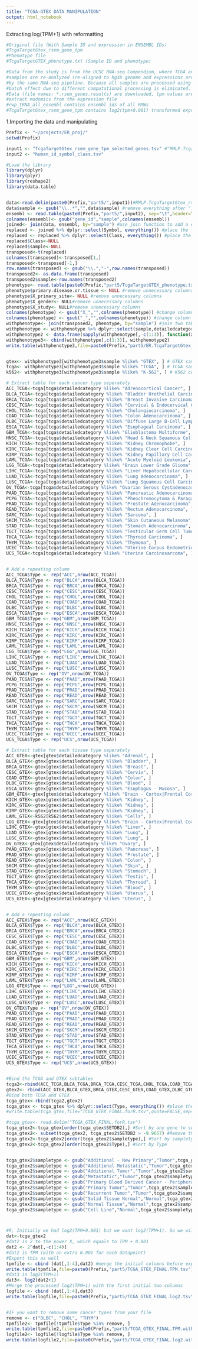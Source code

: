 ```yaml
---
title: "TCGA-GTEX DATA MANIPULATION"
output: html_notebook
---
```


Extracting log(TPM+1) with reformatting

```r
#Original file (With Sample ID and expression in ENSEMBL IDs)
#TcgaTargetGtex_rsem_gene_tpm
#Phenotype file
#TcgaTargetGTEX_phenotype.txt (Sample ID and phenotype)

#Data from the study is from the UCSC RNA-seq Compendium, where TCGA and GTEx 
#samples are re-analyzed (re-aligned to hg38 genome and expressions are called using RSEM and Kallisto methods)
#by the same RNA-seq pipeline. Because all samples are processed using an uniform bioinformatic pipeline, 
#batch effect due to different computational processing is eliminated.
#Data (file names: *.rsem_genes.results) are downloaded, tpm values are extracted, log2(x+0.001) transformed, and combined.
#extract modomics from the expression file
#rwp_tRNA_all_ensembl contains ensembl ids of all RMWs
#TcgaTargetGtex_rsem_gene_tpm contains log2(tpm+0.001) transformed expression values for
```


1.Importing the data and manipulating
```r
Prefix <- "~/projects/ER_proj/"
setwd(Prefix)

input1 <- "TcgaTargetGtex_rsem_gene_tpm_selected_genes.tsv" #"RMLP.TcgaTargetGtex_rsem_gene_tpm_withheader.tsv"
input2 <- "human_id_symbol_class.tsv"

#Load the library
library(dplyr)
library(plyr)
library(reshape2)
library(data.table)


data<-read.delim(paste0(Prefix,"part5/",input1))#RMLP.TcgaTargetGtex_rsem_gene_tpm_withheader.tsv
data$sample <- gsub("\\..*","",data$sample) #remove everything after "." in ENSEMBL IDs
ensembl <- read.table(paste0(Prefix,"part5/",input2), sep="\t",header=TRUE)#import the ensembl file that contains ENSEMBL ID and matching GeneNames
colnames(ensembl)<- gsub("gene_id","sample",colnames(ensembl)) 
joined<- join(data, ensembl, by="sample") #use join function to add a column of gene names corresponding to the ENSEMBL ID to the last column
replaced <- joined %>% dplyr::select(Symbol, everything()) #place the last column to first column
replaced <- replaced %>% dplyr::select(Class, everything()) #place the last column to first column
replaced$Class<-NULL
replaced$sample<-NULL
transposed<-t(replaced)
colnames(transposed)<-transposed[1,]
transposed<-transposed[-1,]
row.names(transposed) <- gsub("\\.","-",row.names(transposed))
transposed2<- as.data.frame(transposed)
transposed2$sample<-row.names(transposed2)
phenotype<- read.table(paste0(Prefix,"part5/TcgaTargetGTEX_phenotype.txt"),sep="\t",header=TRUE) #read the phenotype table
phenotype$primary.disease.or.tissue <- NULL #remove unnecessary columns
phenotype$X_primary_site<- NULL #remove unnecessary columns
phenotype$X_gender<- NULL#remove unnecessary columns
phenotype$X_study<- NULL#remove unnecessary columns
colnames(phenotype) <- gsub("X_","",colnames(phenotype)) #change column names to simpler ones
colnames(phenotype) <- gsub("_","",colnames(phenotype)) #change column names to simpler ones
withphenotype<- join(transposed2, phenotype, by="sample") #join two tables by their matching sample names (VLOOKUP)
withphenotype <- withphenotype %>% dplyr::select(sample,detailedcategory,sampletype, everything())
withphenotype2 <- data.frame(sapply(withphenotype[,-c(1:3)], function(x) as.numeric(as.character(x)))) #MAKE NUMERIC
withphenotype3<- cbind(withphenotype[,c(1:3)], withphenotype2) 
write.table(withphenotype3,file=paste0(Prefix,"part5/ER.TcgaTargetGtex_tpm_with_phenotype.tsv"),row.names=FALSE, quote=FALSE, sep="\t",col.names=TRUE) #export


gtex<- withphenotype3[withphenotype3$sample %like% "GTEX", ] # GTEX sample
tcga<- withphenotype3[withphenotype3$sample %like% "TCGA", ] # TCGA sample
k562<- withphenotype3[withphenotype3$sample %like% "K-562", ] # K562 cell lines (TARGET) sample

# Extract table for each cancer type seperately
ACC_TCGA<-tcga[tcga$detailedcategory %like% "Adrenocortical Cancer", ]
BLCA_TCGA<-tcga[tcga$detailedcategory %like% "Bladder Urothelial Carcinoma", ]
BRCA_TCGA<-tcga[tcga$detailedcategory %like% "Breast Invasive Carcinoma", ]
CESC_TCGA<-tcga[tcga$detailedcategory %like% "Cervical & Endocervical Cancer", ]
CHOL_TCGA<-tcga[tcga$detailedcategory %like% "Cholangiocarcinoma", ]
COAD_TCGA<-tcga[tcga$detailedcategory %like% "Colon Adenocarcinoma", ]
DLBC_TCGA<-tcga[tcga$detailedcategory %like% "Diffuse Large B-Cell Lymphoma", ]
ESCA_TCGA<-tcga[tcga$detailedcategory %like% "Esophageal Carcinoma", ]
GBM_TCGA<-tcga[tcga$detailedcategory %like% "Glioblastoma Multiforme", ]
HNSC_TCGA<-tcga[tcga$detailedcategory %like% "Head & Neck Squamous Cell Carcinoma", ]
KICH_TCGA<-tcga[tcga$detailedcategory %like% "Kidney Chromophobe", ]
KIRC_TCGA<-tcga[tcga$detailedcategory %like% "Kidney Clear Cell Carcinoma", ]
KIRP_TCGA<-tcga[tcga$detailedcategory %like% "Kidney Papillary Cell Carcinoma", ]
LAML_TCGA<-tcga[tcga$detailedcategory %like% "Acute Myeloid Leukemia", ]
LGG_TCGA<-tcga[tcga$detailedcategory %like% "Brain Lower Grade Glioma", ]
LIHC_TCGA<-tcga[tcga$detailedcategory %like% "Liver Hepatocellular Carcinoma", ]
LUAD_TCGA<-tcga[tcga$detailedcategory %like% "Lung Adenocarcinoma", ]
LUSC_TCGA<-tcga[tcga$detailedcategory %like% "Lung Squamous Cell Carcinoma", ]
OV_TCGA<-tcga[tcga$detailedcategory %like% "Ovarian Serous Cystadenocarcinoma", ]
PAAD_TCGA<-tcga[tcga$detailedcategory %like% "Pancreatic Adenocarcinoma", ]
PCPG_TCGA<-tcga[tcga$detailedcategory %like% "Pheochromocytoma & Paraganglioma", ]
PRAD_TCGA<-tcga[tcga$detailedcategory %like% "Prostate Adenocarcinoma", ]
READ_TCGA<-tcga[tcga$detailedcategory %like% "Rectum Adenocarcinoma", ]
SARC_TCGA<-tcga[tcga$detailedcategory %like% "Sarcoma", ]
SKCM_TCGA<-tcga[tcga$detailedcategory %like% "Skin Cutaneous Melanoma", ]
STAD_TCGA<-tcga[tcga$detailedcategory %like% "Stomach Adenocarcinoma", ]
TGCT_TCGA<-tcga[tcga$detailedcategory %like% "Testicular Germ Cell Tumor", ]
THCA_TCGA<-tcga[tcga$detailedcategory %like% "Thyroid Carcinoma", ]
THYM_TCGA<-tcga[tcga$detailedcategory %like% "Thymoma", ]
UCEC_TCGA<-tcga[tcga$detailedcategory %like% "Uterine Corpus Endometrioid Carcinoma", ]
UCS_TCGA<-tcga[tcga$detailedcategory %like% "Uterine Carcinosarcoma", ]


# Add a repeating column
ACC_TCGA$Type <- rep("ACC",nrow(ACC_TCGA))
BLCA_TCGA$Type <- rep("BLCA",nrow(BLCA_TCGA))
BRCA_TCGA$Type <- rep("BRCA",nrow(BRCA_TCGA))
CESC_TCGA$Type <- rep("CESC",nrow(CESC_TCGA))
CHOL_TCGA$Type <- rep("CHOL",nrow(CHOL_TCGA))
COAD_TCGA$Type <- rep("COAD",nrow(COAD_TCGA))
DLBC_TCGA$Type <- rep("DLBC",nrow(DLBC_TCGA))
ESCA_TCGA$Type <- rep("ESCA",nrow(ESCA_TCGA))
GBM_TCGA$Type <- rep("GBM",nrow(GBM_TCGA))
HNSC_TCGA$Type <- rep("HNSC",nrow(HNSC_TCGA))
KICH_TCGA$Type <- rep("KICH",nrow(KICH_TCGA))
KIRC_TCGA$Type <- rep("KIRC",nrow(KIRC_TCGA))
KIRP_TCGA$Type <- rep("KIRP",nrow(KIRP_TCGA))
LAML_TCGA$Type <- rep("LAML",nrow(LAML_TCGA))
LGG_TCGA$Type <- rep("LGG",nrow(LGG_TCGA))
LIHC_TCGA$Type <- rep("LIHC",nrow(LIHC_TCGA))
LUAD_TCGA$Type <- rep("LUAD",nrow(LUAD_TCGA))
LUSC_TCGA$Type <- rep("LUSC",nrow(LUSC_TCGA))
OV_TCGA$Type <- rep("OV",nrow(OV_TCGA))
PAAD_TCGA$Type <- rep("PAAD",nrow(PAAD_TCGA))
PCPG_TCGA$Type <- rep("PCPG",nrow(PCPG_TCGA))
PRAD_TCGA$Type <- rep("PRAD",nrow(PRAD_TCGA))
READ_TCGA$Type <- rep("READ",nrow(READ_TCGA))
SARC_TCGA$Type <- rep("SARC",nrow(SARC_TCGA))
SKCM_TCGA$Type <- rep("SKCM",nrow(SKCM_TCGA))
STAD_TCGA$Type <- rep("STAD",nrow(STAD_TCGA))
TGCT_TCGA$Type <- rep("TGCT",nrow(TGCT_TCGA))
THCA_TCGA$Type <- rep("THCA",nrow(THCA_TCGA))
THYM_TCGA$Type <- rep("THYM",nrow(THYM_TCGA))
UCEC_TCGA$Type <- rep("UCEC",nrow(UCEC_TCGA))
UCS_TCGA$Type <- rep("UCS",nrow(UCS_TCGA))

# Extract table for each tissue type seperately
ACC_GTEX<-gtex[gtex$detailedcategory %like% "Adrenal", ]
BLCA_GTEX<-gtex[gtex$detailedcategory %like% "Bladder", ]
BRCA_GTEX<-gtex[gtex$detailedcategory %like% "Breast", ]
CESC_GTEX<-gtex[gtex$detailedcategory %like% "Cervix", ]
COAD_GTEX<-gtex[gtex$detailedcategory %like% "Colon", ]
DLBC_GTEX<-gtex[gtex$detailedcategory %like% "Blood", ]
ESCA_GTEX<-gtex[gtex$detailedcategory %like% "Esophagus - Mucosa", ]
GBM_GTEX<-gtex[gtex$detailedcategory %like% "Brain - Cortex|Frontal Cortex", ]
KICH_GTEX<-gtex[gtex$detailedcategory %like% "Kidney", ]
KIRC_GTEX<-gtex[gtex$detailedcategory %like% "Kidney", ]
KIRP_GTEX<-gtex[gtex$detailedcategory %like% "Kidney", ]
LAML_GTEX<-k562[k562$detailedcategory %like% "Cells", ]
LGG_GTEX<-gtex[gtex$detailedcategory %like% "Brain - Cortex|Frontal Cortex", ]
LIHC_GTEX<-gtex[gtex$detailedcategory %like% "Liver", ]
LUAD_GTEX<-gtex[gtex$detailedcategory %like% "Lung", ]
LUSC_GTEX<-gtex[gtex$detailedcategory %like% "Lung", ]
OV_GTEX<-gtex[gtex$detailedcategory %like% "Ovary", ]
PAAD_GTEX<-gtex[gtex$detailedcategory %like% "Pancreas", ]
PRAD_GTEX<-gtex[gtex$detailedcategory %like% "Prostate", ]
READ_GTEX<-gtex[gtex$detailedcategory %like% "Colon", ]
SKCM_GTEX<-gtex[gtex$detailedcategory %like% "Skin", ]
STAD_GTEX<-gtex[gtex$detailedcategory %like% "Stomach", ]
TGCT_GTEX<-gtex[gtex$detailedcategory %like% "Testis", ]
THCA_GTEX<-gtex[gtex$detailedcategory %like% "Thyroid", ]
THYM_GTEX<-gtex[gtex$detailedcategory %like% "Blood", ]
UCEC_GTEX<-gtex[gtex$detailedcategory %like% "Uterus", ]
UCS_GTEX<-gtex[gtex$detailedcategory %like% "Uterus", ]


# Add a repeating column
ACC_GTEX$Type <- rep("ACC",nrow(ACC_GTEX))
BLCA_GTEX$Type <- rep("BLCA",nrow(BLCA_GTEX))
BRCA_GTEX$Type <- rep("BRCA",nrow(BRCA_GTEX))
CESC_GTEX$Type <- rep("CESC",nrow(CESC_GTEX))
COAD_GTEX$Type <- rep("COAD",nrow(COAD_GTEX))
DLBC_GTEX$Type <- rep("DLBC",nrow(DLBC_GTEX))
ESCA_GTEX$Type <- rep("ESCA",nrow(ESCA_GTEX))
GBM_GTEX$Type <- rep("GBM",nrow(GBM_GTEX))
KICH_GTEX$Type <- rep("KICH",nrow(KICH_GTEX))
KIRC_GTEX$Type <- rep("KIRC",nrow(KIRC_GTEX))
KIRP_GTEX$Type <- rep("KIRP",nrow(KIRP_GTEX))
LAML_GTEX$Type <- rep("LAML",nrow(LAML_GTEX))
LGG_GTEX$Type <- rep("LGG",nrow(LGG_GTEX))
LIHC_GTEX$Type <- rep("LIHC",nrow(LIHC_GTEX))
LUAD_GTEX$Type <- rep("LUAD",nrow(LUAD_GTEX))
LUSC_GTEX$Type <- rep("LUSC",nrow(LUSC_GTEX))
OV_GTEX$Type <- rep("OV",nrow(OV_GTEX))
PAAD_GTEX$Type <- rep("PAAD",nrow(PAAD_GTEX))
PRAD_GTEX$Type <- rep("PRAD",nrow(PRAD_GTEX))
READ_GTEX$Type <- rep("READ",nrow(READ_GTEX))
SKCM_GTEX$Type <- rep("SKCM",nrow(SKCM_GTEX))
STAD_GTEX$Type <- rep("STAD",nrow(STAD_GTEX))
TGCT_GTEX$Type <- rep("TGCT",nrow(TGCT_GTEX))
THCA_GTEX$Type <- rep("THCA",nrow(THCA_GTEX))
THYM_GTEX$Type <- rep("THYM",nrow(THYM_GTEX))
UCEC_GTEX$Type <- rep("UCEC",nrow(UCEC_GTEX))
UCS_GTEX$Type <- rep("UCS",nrow(UCS_GTEX))


#Bind the TCGA and GTEX subtables
tcga2<-rbind(ACC_TCGA,BLCA_TCGA,BRCA_TCGA,CESC_TCGA,CHOL_TCGA,COAD_TCGA,DLBC_TCGA,ESCA_TCGA,GBM_TCGA,HNSC_TCGA,KICH_TCGA,KIRC_TCGA,KIRP_TCGA,LAML_TCGA,LGG_TCGA,LIHC_TCGA,LUAD_TCGA,LUSC_TCGA,OV_TCGA,PAAD_TCGA,PCPG_TCGA,PRAD_TCGA,READ_TCGA,SARC_TCGA,SKCM_TCGA,STAD_TCGA,TGCT_TCGA,THCA_TCGA,THYM_TCGA,UCEC_TCGA,UCS_TCGA)
gtex2<- rbind(ACC_GTEX,BLCA_GTEX,BRCA_GTEX,CESC_GTEX,COAD_GTEX,DLBC_GTEX,ESCA_GTEX,GBM_GTEX,KICH_GTEX,KIRC_GTEX,KIRP_GTEX,LAML_GTEX,LGG_GTEX,LIHC_GTEX,LUAD_GTEX,LUSC_GTEX,OV_GTEX,PAAD_GTEX,PRAD_GTEX,READ_GTEX,SKCM_GTEX,STAD_GTEX,TGCT_GTEX,THCA_GTEX,THYM_GTEX,UCEC_GTEX,UCS_GTEX)
#Bind both TCGA and GTEX
tcga_gtex<-rbind(tcga2,gtex2)
tcga_gtex <- tcga_gtex %>% dplyr::select(Type, everything()) #place the last column to first column
#write.table(tcga_gtex,file="TCGA_GTEX_FINAL.forR.tsv",quote=FALSE,sep="\t",row.names=FALSE)
```


```r
#tcga_gtex<- read.delim("TCGA_GTEX_FINAL.forR.tsv")
tcga_gtex2<-tcga_gtex[order(tcga_gtex$SETDB2),] #Sort by any gene to see if there is any data point that has off pattern
tcga_gtex2<- subset(tcga_gtex2, tcga_gtex2$SETDB2 > -9.9657) #Remove the rows that has -9.9658 values
tcga_gtex2<-tcga_gtex2[order(tcga_gtex2$sampletype),] #Sort by sampletype
tcga_gtex2<-tcga_gtex2[order(tcga_gtex2$Type),] #Sort by Type


tcga_gtex2$sampletype <- gsub("Additional - New Primary","Tumor",tcga_gtex2$sampletype) #change column names to simpler ones
tcga_gtex2$sampletype <- gsub("Additional Metastatic","Tumor",tcga_gtex2$sampletype) #change column names to simpler ones
tcga_gtex2$sampletype <- gsub("Additional Tumor","Tumor",tcga_gtex2$sampletype) #change column names to simpler ones
tcga_gtex2$sampletype <- gsub("Metastatic","Tumor",tcga_gtex2$sampletype) #change column names to simpler ones
tcga_gtex2$sampletype <- gsub("Primary Blood Derived Cancer - Peripheral Blood","Tumor",tcga_gtex2$sampletype) #change column names to simpler ones
tcga_gtex2$sampletype <- gsub("Primary Tumor","Tumor",tcga_gtex2$sampletype) #change column names to simpler ones
tcga_gtex2$sampletype <- gsub("Recurrent Tumor","Tumor",tcga_gtex2$sampletype) #change column names to simpler ones
tcga_gtex2$sampletype <- gsub("Solid Tissue Normal","Normal",tcga_gtex2$sampletype) #change column names to simpler ones
tcga_gtex2$sampletype <- gsub("Normal Tissue","Normal",tcga_gtex2$sampletype) #change column names to simpler ones
tcga_gtex2$sampletype <- gsub("Cell Line","Normal",tcga_gtex2$sampletype) #change column names to simpler ones



#R, Initially we had log2(TPM+0.001) but we want log2(TPM+1). So we will do the transformation
dat<-tcga_gtex2
#dat2 is 2 to the power X, which equals to TPM + 0.001
dat2 <- 2^dat[,-c(1:4)]
#dat2 is TPM (with an extra 0.001 for each datapoint)
#Export this as well
tpmfile <- cbind (dat[,1:4],dat2) #merge the initial columns before exporting
write.table(tpmfile,file=paste0(Prefix,"part5/TCGA_GTEX_FINAL.TPM.tsv"),quote=FALSE, sep="\t",row.names=FALSE)
#dat3 is log2(TPM+1)
dat3<- log2(dat2+1)
#Merge the processed log2(TPM+1) with the first initial two columns 
logfile <- cbind (dat[,1:4],dat3)
write.table(logfile,file=paste0(Prefix,"part5/TCGA_GTEX_FINAL.log2.tsv"),quote=FALSE, sep="\t",row.names=FALSE)


#IF you want to remove some cancer types from your file
remove <- c("DLBC", "CHOL", "THYM")
tpmfile2<- tpmfile[!tpmfile$Type %in% remove, ]
write.table(tpmfile2,file=paste0(Prefix,"part5/TCGA_GTEX_FINAL.TPM.without3cancer.tsv"),quote=FALSE, sep="\t",row.names=FALSE)
logfile2<- logfile[!logfile$Type %in% remove, ]
write.table(logfile2,file=paste0(Prefix,"part5/TCGA_GTEX_FINAL.log2.without3cancer.tsv"),quote=FALSE, sep="\t",row.names=FALSE)


```

